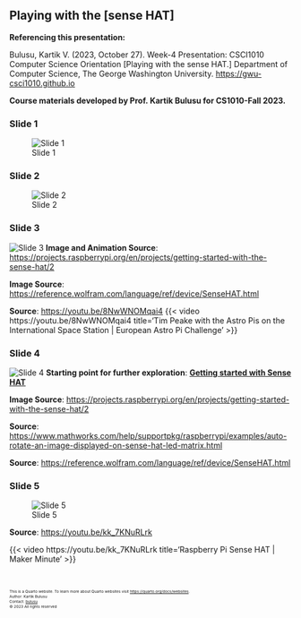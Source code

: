 ## Playing with the [sense HAT]

**Referencing this presentation:**

Bulusu, Kartik V. (2023, October 27). Week-4 Presentation: CSCI1010 Computer Science Orientation [Playing with the sense HAT.] Department of Computer Science, The George Washington University. [https://gwu-csci1010.github.io](https://gwu-csci1010.github.io)


::: {.callout-note appearance="simple"}
**Course materials developed by Prof. Kartik Bulusu for CS1010-Fall 2023.**
:::

### Slide 1
![Slide 1](../images/lecture_notes/week-4/sense-HAT/slide-1.png)

### Slide 2
![Slide 2](../images/lecture_notes/week-4/sense-HAT/slide-2.png)

### Slide 3
![Slide 3](../images/lecture_notes/week-4/sense-HAT/slide-3.png)
**Image and Animation Source**: [https://projects.raspberrypi.org/en/projects/getting-started-with-the-sense-hat/2](https://projects.raspberrypi.org/en/projects/getting-started-with-the-sense-hat/2)

**Image Source**: [https://reference.wolfram.com/language/ref/device/SenseHAT.html](https://reference.wolfram.com/language/ref/device/SenseHAT.html)

**Source**: [https://youtu.be/8NwWNOMqai4](https://youtu.be/8NwWNOMqai4)
{{< video https://youtu.be/8NwWNOMqai4 title='Tim Peake with the Astro Pis on the International Space Station | European Astro Pi Challenge' >}}

### Slide 4
![Slide 4](../images/lecture_notes/week-4/sense-HAT/slide-4.png)
**Starting point for further exploration**: [**Getting started with Sense HAT**](https://projects.raspberrypi.org/en/projects/getting-started-with-the-sense-hat/0)

**Image Source**: [https://projects.raspberrypi.org/en/projects/getting-started-with-the-sense-hat/2](https://projects.raspberrypi.org/en/projects/getting-started-with-the-sense-hat/2)

**Source**: [https://www.mathworks.com/help/supportpkg/raspberrypi/examples/auto-rotate-an-image-displayed-on-sense-hat-led-matrix.html](https://www.mathworks.com/help/supportpkg/raspberrypi/examples/auto-rotate-an-image-displayed-on-sense-hat-led-matrix.html)

**Source**: [https://reference.wolfram.com/language/ref/device/SenseHAT.html](https://reference.wolfram.com/language/ref/device/SenseHAT.html)

### Slide 5
![Slide 5](../images/lecture_notes/week-4/sense-HAT/slide-5.png)

**Source**: [https://youtu.be/kk_7KNuRLrk](https://youtu.be/kk_7KNuRLrk)

{{< video https://youtu.be/kk_7KNuRLrk title='Raspberry Pi Sense HAT | Maker Minute' >}}


<br>
<footer>
  <p><small><small><small><small>This is a Quarto website. To learn more about Quarto websites visit <https://quarto.org/docs/websites>.<br>
  Author: Kartik Bulusu<br>
  Contact: <a href="mailto:bulusu@gwu.edu">bulusu</a><br>
  &copy; 2023 All rights reserved</small></small></small></small></p>
</footer>
